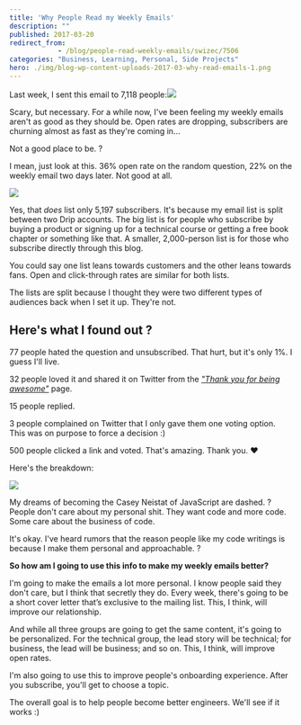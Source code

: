```yaml
---
title: 'Why People Read my Weekly Emails'
description: ""
published: 2017-03-20
redirect_from: 
            - /blog/people-read-weekly-emails/swizec/7506
categories: "Business, Learning, Personal, Side Projects"
hero: ./img/blog-wp-content-uploads-2017-03-why-read-emails-1.png
---
```


Last week, I sent this email to 7,118 people:![](./img/blog-wp-content-uploads-2017-03-why-read-emails-1.png)

Scary, but necessary. For a while now, I've been feeling my weekly emails aren't as good as they should be. Open rates are dropping, subscribers are churning almost as fast as they're coming in…

Not a good place to be. ?

I mean, just look at this. 36% open rate on the random question, 22% on the weekly email two days later. Not good at all.

![](./img/blog-wp-content-uploads-2017-03-drip-screenshot.png)

Yes, that _does_ list only 5,197 subscribers. It's because my email list is split between two Drip accounts. The big list is for people who subscribe by buying a product or signing up for a technical course or getting a free book chapter or something like that. A smaller, 2,000-person list is for those who subscribe directly through this blog.

You could say one list leans towards customers and the other leans towards fans. Open and click-through rates are similar for both lists.

The lists are split because I thought they were two different types of audiences back when I set it up. They're not.

## Here's what I found out ?

77 people hated the question and unsubscribed. That hurt, but it's only 1%. I guess I'll live.

32 people loved it and shared it on Twitter from the _["Thank you for being awesome"](https://swizec.com/thanks.html)_ page.

15 people replied.

3 people complained on Twitter that I only gave them one voting option. This was on purpose to force a decision :)

500 people clicked a link and voted. That's amazing. Thank you. ❤️

Here's the breakdown:

![](./img/blog-wp-content-uploads-2017-03-breakdown-screenshot.png)

My dreams of becoming the Casey Neistat of JavaScript are dashed. ? People don't care about my personal shit. They want code and more code. Some care about the business of code.

It's okay. I've heard rumors that the reason people like my code writings is because I make them personal and approachable. ?

**So how am I going to use this info to make my weekly emails better?**

I'm going to make the emails a lot more personal. I know people said they don't care, but I think that secretly they do. Every week, there's going to be a short cover letter that’s exclusive to the mailing list. This, I think, will improve our relationship.

And while all three groups are going to get the same content, it's going to be personalized. For the technical group, the lead story will be technical; for business, the lead will be business; and so on. This, I think, will improve open rates.

I'm also going to use this to improve people's onboarding experience. After you subscribe, you'll get to choose a topic.

The overall goal is to help people become better engineers. We'll see if it works :)
